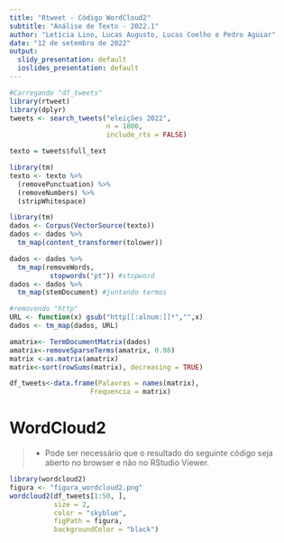 ---
title: "Rtweet - Código WordCloud2"
subtitle: "Análise de Texto - 2022.1"
author: "Letícia Lino, Lucas Augusto, Lucas Coelho e Pedro Aguiar"
date: "12 de setembro de 2022"
output:
  slidy_presentation: default
  ioslides_presentation: default
---

```{r echo=F, warning=FALSE,message = FALSE}
#Carregando "df_tweets"
library(rtweet)
library(dplyr)
tweets <- search_tweets("eleições 2022", 
                        n = 1800,
                        include_rts = FALSE)
```

```{r echo=F,warning=FALSE,message = FALSE}
texto = tweets$full_text
```

```{r echo=F, warning=FALSE,message = FALSE}
library(tm)
texto <- texto %>%
  (removePunctuation) %>%
  (removeNumbers) %>%
  (stripWhitespace) 
```

```{r echo=F, warning=FALSE,message = FALSE}
library(tm)
dados <- Corpus(VectorSource(texto))
dados <- dados %>%
  tm_map(content_transformer(tolower)) 

dados <- dados %>%
  tm_map(removeWords, 
          stopwords("pt")) #stopword
dados <- dados %>% 
  tm_map(stemDocument) #juntando termos 

```

```{r echo=F, warning=FALSE,message = FALSE}
#removendo "http"
URL <- function(x) gsub("http[[:alnum:]]*","",x)
dados <- tm_map(dados, URL)

```

```{r echo=F, warning=FALSE,message = FALSE}
amatrix<- TermDocumentMatrix(dados) 
amatrix<-removeSparseTerms(amatrix, 0.98)
matrix <-as.matrix(amatrix)
matrix<-sort(rowSums(matrix), decreasing = TRUE)
```

```{r echo=F, warning=FALSE,message = FALSE}
df_tweets<-data.frame(Palavras = names(matrix),
                    Frequencia = matrix) 
```

# WordCloud2
> - Pode ser necessário que o resultado do seguinte código seja aberto no browser e não no RStudio Viewer.
```{r warning=FALSE}
library(wordcloud2)
figura <- "figura_wordcloud2.png"
wordcloud2(df_tweets[1:50, ],
           size = 2,
           color = "skyblue", 
           figPath = figura,
           backgroundColor = "black")
```

